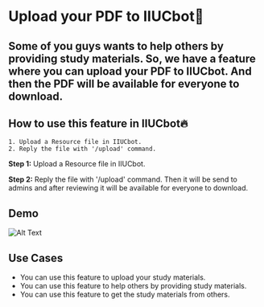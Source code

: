 # Upload your PDF to IIUCbot🎉

## Some of you guys wants to help others by providing study materials. So, we have a feature where you can upload your PDF to IIUCbot. And then the PDF will be available for everyone to download.


## How to use this feature in IIUCbot🔥

```
1. Upload a Resource file in IIUCbot.
2. Reply the file with '/upload' command.
```

**Step 1:** Upload a Resource file in IIUCbot.

**Step 2:** Reply the file with '/upload' command. Then it will be send to admins and after reviewing it will be available for everyone to download.

## Demo

![Alt Text](/upload/1.png)

## Use Cases

- You can use this feature to upload your study materials.
- You can use this feature to help others by providing study materials.
- You can use this feature to get the study materials from others.

